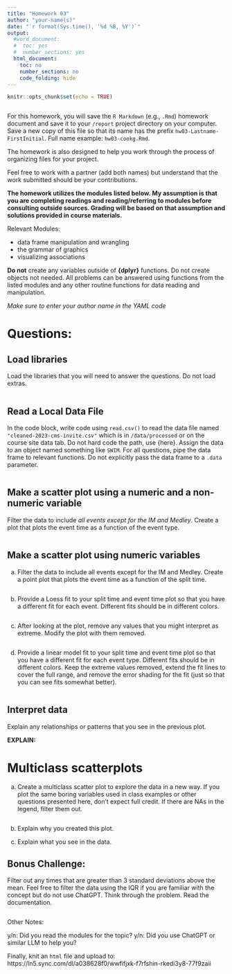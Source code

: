 ```yaml
---
title: "Homework 03"
author: "your-name(s)"
date: "`r format(Sys.time(), '%d %B, %Y')`"
output:
  #word_document:
  #  toc: yes
  #  number_sections: yes
  html_document:
    toc: no
    number_sections: no
    code_folding: hide
---
```


```r
knitr::opts_chunk$set(echo = TRUE)
```

```r



```

For this homework, you will save the `R Markdown` (e.g., `.Rmd`) homework document and save it to your `/report` project directory on your computer. Save a new copy of this file so that its name has the prefix `hw03-Lastname-FirstInitial`. Full name example: `hw03-cookg.Rmd`. 

The homework is also designed to help you work through the process of organizing files for your project. 

Feel free to work with a partner (add both names) but understand that the work submitted should be your contributions. 

**The homework utilizes the modules listed below. My assumption is that you are completing readings and reading/referring to modules before consulting outside sources. Grading will be based on that assumption and solutions provided in course materials.**

Relevant Modules:

- data frame manipulation and wrangling
- the grammar of graphics
- visualizing associations

**Do not** create any variables outside of **{dplyr}** functions. Do not create objects not needed. All problems can be answered using functions from the listed modules and any other routine functions for data reading and manipulation.

*Make sure to enter your author name in the YAML code*   



# **Questions:**

## **Load libraries**

Load the libraries that you will need to answer the questions. Do not load extras. 

```r

```


## **Read a Local Data File**

In the code block, write code using `read.csv()` to read the data file named `"cleaned-2023-cms-invite.csv"` which is in `/data/processed` or on the course site data tab. Do not hard code the path, use {here}. Assign the data to an object named something like `SWIM`. For all questions, pipe the data frame to relevant functions. Do not explicitly pass the data frame to a `.data` parameter.

```r


```

## **Make a scatter plot using a numeric and a non-numeric variable**

Filter the data to include *all events except for the IM and Medley*. Create a plot that plots the event time as a function of the event type.

```r




```

## **Make a scatter plot using numeric variables**

(a) Filter the data to include all events except for the IM and Medley. Create a point plot that plots the event time as a function of the split time.

```r



```

(b) Provide a Loess fit to your split time and event time plot so that you have a different fit for each event. Different fits should be in different colors.

```r



```

(c) After looking at the plot, remove any values that you might interpret as extreme. Modify the plot with them removed.

```r




```

(d) Provide a linear model fit to your split time and event time plot so that you have a different fit for each event type. Different fits should be in different colors. Keep the extreme values removed, extend the fit lines to cover the full range, and remove the error shading for the fit (just so that you can see fits somewhat better).

```r




```

## **Interpret data**

Explain any relationships or patterns that you see in the previous plot.

**EXPLAIN:**


# **Multiclass scatterplots**

(a) Create a multiclass scatter plot to explore the data in a new way. If you plot the same boring variables used in class examples or other questions presented here, don't expect full credit. If there are NAs in the legend, filter them out. 

```r



```


(b) Explain why you created this plot.




(c) Explain what you see in the data.




## **Bonus Challenge:**

Filter out any times that are greater than 3 standard deviations above the mean. Feel free to filter the data using the IQR if you are familiar with the concept but do not use ChatGPT. Think through the problem. Read the documentation.

```r




```


Other Notes:

y/n: Did you read the modules for the topic?
y/n: Did you use ChatGPT or similar LLM to help you?


Finally, knit an `html` file and upload to:
https://ln5.sync.com/dl/a038628f0/wwfifjxk-f7rfshin-rkedi3y8-77f9zaii
